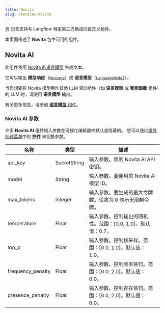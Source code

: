```yaml
---
title: Novita
slug: /bundles-novita
---
```



[包](/components-bundle-components) 包含支持与 Langflow 特定第三方集成的自定义组件。

本页面描述了 **Novita** 包中可用的组件。

## Novita AI

此组件使用 [Novita 的语言模型](https://novita.ai/docs/guides/llm-api) 生成文本。

它可以输出 **模型响应**（[`Message`](/data-types#message)）或 **语言模型**（[`LanguageModel`](/data-types#languagemodel)）。

当您想要将 Novita 模型用作其他 LLM 驱动组件（如 **语言模型** 或 **智能函数** 组件）的 LLM 时，请使用 **语言模型** 输出。

有关更多信息，请参阅 [**语言模型** 组件](/components-models)。

### Novita AI 参数

许多 **Novita AI** 组件输入参数在可视化编辑器中默认是隐藏的。
您可以通过[组件标题菜单](/concepts-components#component-menus)中的 <Icon name="SlidersHorizontal" aria-hidden="true"/> **控件** 来切换参数。

| 名称 | 类型 | 描述 |
|------|------|-------------|
| api_key | SecretString | 输入参数。您的 Novita AI API 密钥。 |
| model | String | 输入参数。要使用的 Novita AI 模型 ID。 |
| max_tokens | Integer | 输入参数。要生成的最大令牌数。设置为 0 表示无限制令牌。 |
| temperature | Float | 输入参数。控制输出的随机性。范围：[0.0, 1.0]。默认值：0.7。 |
| top_p | Float | 输入参数。控制核采样。范围：[0.0, 1.0]。默认值：1.0。 |
| frequency_penalty | Float | 输入参数。控制频率惩罚。范围：[0.0, 2.0]。默认值：0.0。 |
| presence_penalty | Float | 输入参数。控制存在惩罚。范围：[0.0, 2.0]。默认值：0.0。 |